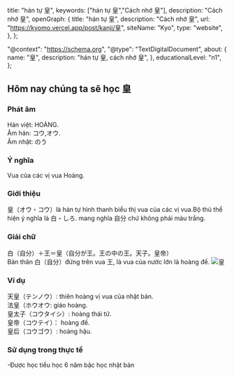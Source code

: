 
  title: "hán tự 皇",
  keywords: ["hán tự 皇","Cách nhớ 皇"],
  description: "Cách nhớ 皇",
  openGraph: {
    title: "hán tự 皇",
    description: "Cách nhớ 皇",
    url: "https://kyomo.vercel.app/post/kanji/皇",
    siteName: "Kyo",
    type: "website",
  },
};

  "@context": "https://schema.org",
  "@type": "TextDigitalDocument",
  about: {
    name: "皇",
    description: "hán tự 皇, cách nhớ 皇",
  },
  educationalLevel: "n1",
};

##  Hôm nay chúng ta sẽ học 皇
### Phát âm
Hán việt: HOÀNG.   
Âm hán: コウ,オウ.   
Âm nhật: のう
### Ý nghĩa
Vua của các vị vua Hoàng.
### Giới thiệu
皇（オウ・コウ）là hán tự hình thanh biểu thị vua của các vị vua.Bộ thủ thể hiện ý nghĩa là 白・しろ. mang nghĩa 自分 chứ không phải màu trắng.
### Giải chữ
白（自分）＋王＝皇（自分が王。王の中の王。天子。皇帝）   
Bản thân 白（自分）đứng trên vua 王, là vua của nước lớn là hoàng đế.
<Image src={photo_20} alt='皇'/>
### Ví dụ
天皇（テンノウ）: thiên hoàng vị vua của nhật bản.   
法皇（ホウオウ: giáo hoàng.   
皇太子（コウタイシ）: hoàng thái tử.   
皇帝（コウテイ）： hoàng đế.   
皇后（コウゴウ）: hoàng hậu.
### Sử dụng trong thực tế
-Được học tiểu học 6 năm bậc học nhật bản